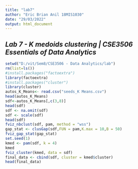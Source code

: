 ---
title: "lab7"
author: "Eric Brian Anil 18MIS1030"
date: "29/03/2022"
output: html_document
---

## ***Lab 7 - K medoids clustering | CSE3506 Essentials of Data Analytics ***

```{r, echo=TRUE}
setwd("D:/vit/Sem8/CSE3506 - Data Analytics/lab")
rm(list=ls())
#install.packages("factoextra")
library(factoextra)
#install.packages("cluster")
library(cluster)
autos_K_Means<- read.csv("seeds_K Means.csv")
head(autos_K_Means)
sdf<-autos_K_Means[,c(3,8)]
head(sdf)
sdf <- na.omit(sdf)
sdf <- scale(sdf)
head(sdf)
fviz_nbclust(sdf, pam, method = "wss")
gap_stat <- clusGap(sdf,FUN = pam,K.max = 10,B = 50)
fviz_gap_stat(gap_stat)
set.seed(1)
kmed <- pam(sdf, k = 4)
kmed
fviz_cluster(kmed, data = sdf)
final_data <- cbind(sdf, cluster = kmed$cluster)
head(final_data)
```
